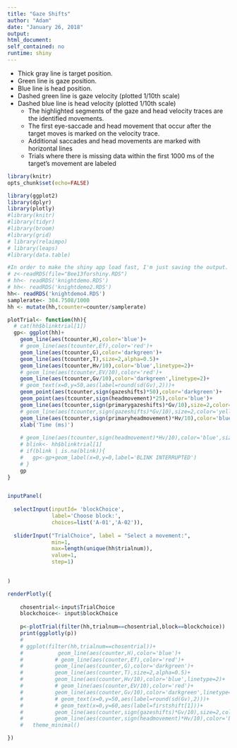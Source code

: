 ```yaml
---
title: "Gaze Shifts"
author: "Adam"
date: "January 26, 2018"
output: 
html_document: 
self_contained: no
runtime: shiny
---
```


* Thick gray line is target position.
* Green line is gaze position.
* Blue line is head position.
* Dashed green line is gaze velocity (plotted 1/10th scale)
* Dashed blue line is head velocity (plotted 1/10th scale)  
     + The highlighted segments of the gaze and head velocity traces are the identified movements.
     + The first eye-saccade and head movement that occur after the target moves is marked on the velocity trace.
     + Additional saccades and head movements are marked with horizontal lines
     + Trials where there is missing data within the first 1000 ms of the target's movement are labeled


```r
library(knitr)
opts_chunk$set(echo=FALSE)
```

```r

library(ggplot2)
library(dplyr)
library(plotly)
#library(knitr)
#library(tidyr)
#library(broom)
#library(grid)
# library(relaimpo)
# library(leaps)
#library(data.table)

```


```R
#In order to make the shiny app load fast, I'm just saving the output. See BoostrapSaccades.Rmd for the actual analysis.
# z<-readRDS(file="Bee13forshiny.RDS")
# hh<- readRDS('knightdemo.RDS')
# hh<- readRDS('knightdemo2.RDS')
hh<- readRDS('knightdemo4.RDS')
samplerate<- 304.7508/1000
hh <- mutate(hh,tcounter=counter/samplerate)

plotTrial<- function(hh){
  # cat(hh$blinktrial[1])
  gp<- ggplot(hh)+
    geom_line(aes(tcounter,H),color='blue')+
    # geom_line(aes(tcounter,Ef),color='red')+
    geom_line(aes(tcounter,G),color='darkgreen')+
    geom_line(aes(tcounter,T),size=2,alpha=0.5)+
    geom_line(aes(tcounter,Hv/10),color='blue',linetype=2)+
    # geom_line(aes(tcounter,EV/10),color='red')+
    geom_line(aes(tcounter,Gv/10),color='darkgreen',linetype=2)+
    # geom_text(x=0,y=50,aes(label=round(sd(Gv),2)))+
    geom_point(aes(tcounter,sign(gazeshifts)*50),color='darkgreen')+
    geom_point(aes(tcounter,sign(headmovement)*25),color='blue')+
    geom_line(aes(tcounter,sign(primarygazeshifts)*Gv/10),size=2,color='darkgreen',alpha=0.5)+
    # geom_line(aes(tcounter,sign(gazeshifts)*Gv/10),size=2,color='yellow',alpha=0.5)+
    geom_line(aes(tcounter,sign(primaryheadmovement)*Hv/10),color='blue',size=2,alpha=0.5)+
    xlab('Time (ms)')
    
    # geom_line(aes(tcounter,sign(headmovement)*Hv/10),color='blue',size=2,alpha=0.5)+
    # blink<- hh$blinktrial[1]
    # if(blink | is.na(blink)){
    #   gp<-gp+geom_label(x=0,y=0,label='BLINK INTERRUPTED')
    # }
    gp
}


inputPanel(
  
  selectInput(inputId= 'blockChoice',
              label='Choose block:',
              choices=list('A-01','A-02')),
  
  sliderInput("TrialChoice", label = "Select a movement:",
              min=1,
              max=length(unique(hh$trialnum)),
              value=1,
              step=1)
  

)

renderPlotly({
  
    chosentrial<-input$TrialChoice
    blockchoice<- input$blockChoice
    
    p<-plotTrial(filter(hh,trialnum==chosentrial,block==blockchoice))
    print(ggplotly(p))
    # 
    # ggplot(filter(hh,trialnum==chosentrial))+
    #           geom_line(aes(counter,H),color='blue')+
    #          # geom_line(aes(counter,Ef),color='red')+
    #          geom_line(aes(counter,G),color='darkgreen')+
    #          geom_line(aes(counter,T),size=2,alpha=0.5)+
    #          geom_line(aes(counter,Hv/10),color='blue',linetype=2)+
    #          # geom_line(aes(counter,EV/10),color='red')+
    #          geom_line(aes(counter,Gv/10),color='darkgreen',linetype=2)+
    #          # geom_text(x=0,y=50,aes(label=round(sd(Gv),2)))+
    #          # geom_text(x=0,y=60,aes(label=firstshift[1]))+
    #          geom_line(aes(counter,sign(gazeshifts)*Gv/10),size=2,color='darkgreen',alpha=0.5)+
    #          geom_line(aes(counter,sign(headmovement)*Hv/10),color='blue',size=2,alpha=0.5)+
    #   theme_minimal()

})

```



